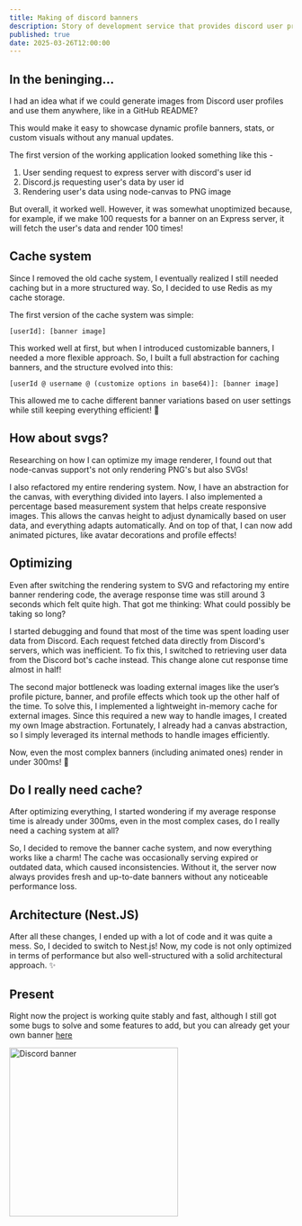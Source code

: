 ```yaml
---
title: Making of discord banners
description: Story of development service that provides discord user profile's as svg images
published: true
date: 2025-03-26T12:00:00
---
```

## In the beninging...

I had an idea what if we could generate images from Discord user profiles and use them anywhere, like in a GitHub README?

This would make it easy to showcase dynamic profile banners, stats, or custom visuals without any manual updates.

The first version of the working application looked something like this -

1. User sending request to express server with discord's user id
2. Discord.js requesting user's data by user id
2. Rendering user's data using node-canvas to PNG image

But overall, it worked well. However, it was somewhat unoptimized because, for example, if we make 100 requests for a banner on an Express server, it
will fetch the user's data and render 100 times!

## Cache system

Since I removed the old cache system, I eventually realized I still needed caching but in a more structured way. So, I decided to use Redis as my
cache storage.

The first version of the cache system was simple:

`[userId]: [banner image]`

This worked well at first, but when I introduced customizable banners, I needed a more flexible approach. So, I built a full abstraction for caching
banners, and the structure evolved into this:

`[userId @ username @ (customize options in base64)]: [banner image]`

This allowed me to cache different banner variations based on user settings while still keeping everything efficient! 🚀

## How about svgs?

Researching on how I can optimize my image renderer, I found out that node-canvas support's not only rendering PNG's but also SVGs!

I also refactored my entire rendering system. Now, I have an abstraction for the canvas, with everything divided into layers. I also implemented a
percentage based measurement system that helps create responsive images. This allows the canvas height to adjust dynamically based on user data, and
everything adapts automatically. And on top of that, I can now add animated pictures, like avatar decorations and profile effects!

## Optimizing

Even after switching the rendering system to SVG and refactoring my entire banner rendering code, the average response time was still around 3
seconds which felt quite high. That got me thinking: What could possibly be taking so long?

I started debugging and found that most of the time was spent loading user data from Discord. Each request fetched data directly from Discord's
servers, which was inefficient. To fix this, I switched to retrieving user data from the Discord bot's cache instead. This change alone cut response
time almost in half!

The second major bottleneck was loading external images like the user’s profile picture, banner, and profile effects which took up the other half of
the time. To solve this, I implemented a lightweight in-memory cache for external images. Since this required a new way to handle images, I created my
own Image abstraction. Fortunately, I already had a canvas abstraction, so I simply leveraged its internal methods to handle images efficiently.

Now, even the most complex banners (including animated ones) render in under 300ms! 🚀

## Do I really need cache?

After optimizing everything, I started wondering if my average response time is already under 300ms, even in the most complex cases, do I really need
a caching system at all?

So, I decided to remove the banner cache system, and now everything works like a charm! The cache was occasionally serving expired or outdated data,
which caused inconsistencies. Without it, the server now always provides fresh and up-to-date banners without any noticeable performance loss.

## Architecture (Nest.JS)

After all these changes, I ended up with a lot of code and it was quite a mess. So, I decided to switch to Nest.js! Now, my code is not only optimized
in terms of performance but also well-structured with a solid architectural approach. ✨

## Present

Right now the project is working quite stably and fast, although I still got some bugs to solve and some features to add, but you can already get your own banner [here](https://discord-banners.terminaate.site)

<img style="height: 300px" src="https://discord-banners-api.terminaate.site/banner/terminaate?fakeProfile=true&cache=true" loading="lazy" alt="Discord banner" />

